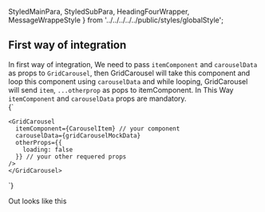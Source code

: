   StyledMainPara, StyledSubPara,
   HeadingFourWrapper, MessageWrappeStyle } from '../../../../../public/styles/globalStyle';


<Meta title="First way of integration  GridCarousel" component={GridCarousel} />


## First way of integration

<StyledSubPara>
  In first way of integration, We need to pass <code>itemComponent</code> and <code>carouselData</code>
  as props to <code>GridCarousel</code>, then GridCarousel will take this component and loop this component using <code>carouselData</code>
  and while looping, GridCarousel will send <code>item</code>, <code>...otherprop</code> as pops to itemComponent.
</StyledSubPara>

<MessageWrappeStyle>
  In This Way <code>itemComponent</code> and <code>carouselData</code> props are mandatory.
</MessageWrappeStyle>

<CodeWrapper>
  <div className="codeIn">
  {`
    
    <GridCarousel
      itemComponent={CarouselItem} // your component
      carouselData={gridCarouselMockData}
      otherProps={{
        loading: false
      }} // your other requered props
    />
    </GridCarousel>
  `} 
  </div>
</CodeWrapper>

<HeadingFourWrapper>Out looks like this</HeadingFourWrapper>

<GridCarousel
  itemComponent={CarouselItem}
  carouselData={gridCarouselMockData}
/>
